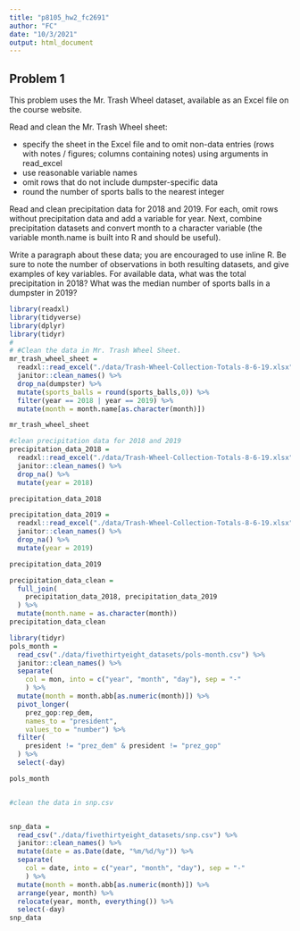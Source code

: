 ```yaml
---
title: "p8105_hw2_fc2691"
author: "FC"
date: "10/3/2021"
output: html_document
---
```


## Problem 1  

This problem uses the Mr. Trash Wheel dataset, available as an Excel file on the course website.  

Read and clean the Mr. Trash Wheel sheet:

- specify the sheet in the Excel file and to omit non-data entries (rows with notes / figures; columns containing notes) using arguments in read_excel
- use reasonable variable names
- omit rows that do not include dumpster-specific data
- round the number of sports balls to the nearest integer  

Read and clean precipitation data for 2018 and 2019. For each, omit rows without precipitation data and add a variable for year. Next, combine precipitation datasets and convert month to a character variable (the variable month.name is built into R and should be useful).

Write a paragraph about these data; you are encouraged to use inline R. Be sure to note the number of observations in both resulting datasets, and give examples of key variables. For available data, what was the total precipitation in 2018? What was the median number of sports balls in a dumpster in 2019?

```r
library(readxl)
library(tidyverse)
library(dplyr)
library(tidyr)
# 
# #Clean the data in Mr. Trash Wheel Sheet. 
mr_trash_wheel_sheet =
  readxl::read_excel("./data/Trash-Wheel-Collection-Totals-8-6-19.xlsx", range = "A2:N408") %>%
  janitor::clean_names() %>%
  drop_na(dumpster) %>% 
  mutate(sports_balls = round(sports_balls,0)) %>% 
  filter(year == 2018 | year == 2019) %>% 
  mutate(month = month.name[as.character(month)])

mr_trash_wheel_sheet

#clean precipitation data for 2018 and 2019
precipitation_data_2018 = 
  readxl::read_excel("./data/Trash-Wheel-Collection-Totals-8-6-19.xlsx", sheet = "2018 Precipitation", range = "A2:B15") %>% 
  janitor::clean_names() %>%
  drop_na() %>% 
  mutate(year = 2018)

precipitation_data_2018

precipitation_data_2019 = 
  readxl::read_excel("./data/Trash-Wheel-Collection-Totals-8-6-19.xlsx", sheet = "2019 Precipitation", range = "A2:B15") %>% 
  janitor::clean_names() %>%
  drop_na() %>% 
  mutate(year = 2019)

precipitation_data_2019

precipitation_data_clean = 
  full_join(
    precipitation_data_2018, precipitation_data_2019
  ) %>% 
  mutate(month.name = as.character(month))
precipitation_data_clean
```

```r
library(tidyr)
pols_month = 
  read_csv("./data/fivethirtyeight_datasets/pols-month.csv") %>% 
  janitor::clean_names() %>% 
  separate(
    col = mon, into = c("year", "month", "day"), sep = "-"
    ) %>%
  mutate(month = month.abb[as.numeric(month)]) %>%
  pivot_longer(
    prez_gop:rep_dem,
    names_to = "president",
    values_to = "number") %>%
  filter(
    president != "prez_dem" & president != "prez_gop"
  ) %>%
  select(-day)

pols_month


#clean the data in snp.csv


snp_data =
  read_csv("./data/fivethirtyeight_datasets/snp.csv") %>%
  janitor::clean_names() %>% 
  mutate(date = as.Date(date, "%m/%d/%y")) %>% 
  separate(
    col = date, into = c("year", "month", "day"), sep = "-"
    ) %>%
  mutate(month = month.abb[as.numeric(month)]) %>%
  arrange(year, month) %>%
  relocate(year, month, everything()) %>%
  select(-day)
snp_data

```

